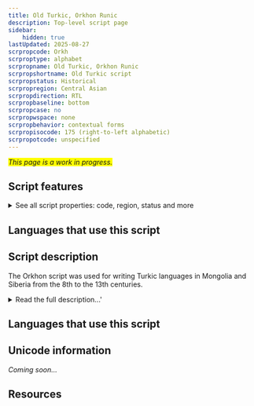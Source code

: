 ```yaml
---
title: Old Turkic, Orkhon Runic
description: Top-level script page
sidebar:
    hidden: true
lastUpdated: 2025-08-27
scrpropcode: Orkh
scrproptype: alphabet
scrpropname: Old Turkic, Orkhon Runic
scrpropshortname: Old Turkic script
scrpropstatus: Historical
scrpropregion: Central Asian
scrpropdirection: RTL
scrpropbaseline: bottom
scrpropcase: no
scrpropwspace: none
scrpropbehavior: contextual forms
scrpropisocode: 175 (right-to-left alphabetic)
scrpropotcode: unspecified
---
```


<span style='background-color:yellow'>_This page is a work in progress._</span>


## Script features

<details>
<summary> See all script properties: code, region, status and more</summary>
<ScriptInfo />
</details>

## Languages that use this script

<WsList script='Orkh' wsMax='5' />

## Script description

The Orkhon script was used for writing Turkic languages in Mongolia and Siberia from the 8th to the 13th centuries.

<details>
<summary>Read the full description...'</summary>The earliest examples of writing in any Turkic language were found on the banks of the Orkhon river, hence the name of this script. Following this discovery, other examples were found, written in variant forms of the script. For this reason, the term 'Orkhon' is sometimes used in a collective sense to refer to the Old Turkic scripts as a whole, and the other styles considered variant forms of it. The Orkhon style of Old Turkic is sometimes grouped with the Yenisei style and the pair referred to as Orkhon-Yenisei. The Orkhon style is the most widely-known form of Old Turkic writing.

Because the script bears an external resemblance to Germanic runes, it is sometimes referred to as 'runiform' or 'Orkhon runes'. However the similarity between Old Turkic and Germanic runic writing is almost certainly due to the stone writing surfaces on which they were both inscribed, rather that to any historical relationship between the two. Orkhon writing is thought either to have gradually developed from, or to have been invented by someone who was familiar with, an Aramaic-derived script. Sogdian is commonly cited as its most immediate known ancestor.

Orkhon writing was generally written right to left. Occasionally it was written in [boustrophedon](/reference/glossary#boust) style, in which case the individual letter shapes were reversed on alternate lines. Forty letters were used to represent twenty-six sounds. This apparent over-representation was due to a defective vowel notation system; four vowel letters represented at least eight vowel phonemes, but these were often not written. Instead, many of the consonants contained information about the vowel associated with them. Orkhon was unusual in that any vocalic information contained in the consonant related to the _preceding_ vowel, rather than the following one. The spoken Turkic languages employed (as they still do) strict vowel harmony principles, so that in a given word, only front or only back vowels - that is, vowels pronounced with the highest part of the tongue close to the front or the back of the mouth - were used. These principles could help predict the quality of vowels in a word, but even so, many consonant letters had two forms, one for front-vowelled and one for back-vowelled words. Some consonant letters also had a 'neutral' form and a form to indicate that the associated vowel was rounded and/or high (in terms of tongue height, as opposed to tone).

One punctuation mark, a two-dot symbol, was used for a variety of purposes.

Some scholars claim that Old Hungarian writing was derived from the Orkhon script, but this claim is controversial.
</details>

## Languages that use this script

<WsList script='Orkh' wsMax='5' />

## Unicode information

_Coming soon..._

## Resources

<ScriptResources detailSummary='seemore' />


